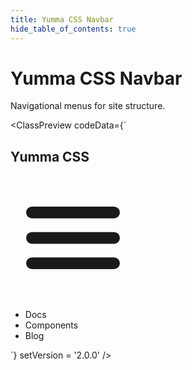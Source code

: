 ```yaml
---
title: Yumma CSS Navbar
hide_table_of_contents: true
---
```



# Yumma CSS Navbar

Navigational menus for site structure.

<ClassPreview
  codeData={`<nav class="bg-d-blue-5 nav">
    <h1 class="t-white">Yumma CSS</h1>
    <div class="sm:d-none">
      <svg class="c-p dim-6 t-white" stroke="currentColor" fill="currentColor" stroke-width="0" viewBox="0 0 512 512" height="200px" width="200px" xmlns="http://www.w3.org/2000/svg">
      <path fill="none" stroke-linecap="round" stroke-miterlimit="10" stroke-width="48" d="M88 152h336M88 256h336M88 360h336"></path></svg>
    </div>
    <ul class="d-none sm:d-f">
      <li class="fw-600 ml-1 t-white"><a>Docs</a></li>
      <li class="fw-600 ml-1 t-white"><a>Components</a></li>
      <li class="fw-600 ml-1 t-white"><a>Blog</a></li>
    </ul>
  </nav>`}
  setVersion = '2.0.0' 
/>